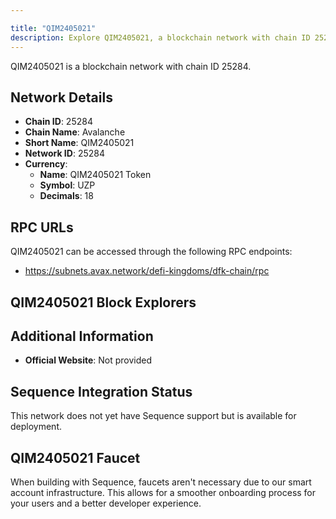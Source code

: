 ```yaml
---

title: "QIM2405021"
description: Explore QIM2405021, a blockchain network with chain ID 25284. Learn about its native currency, QIM2405021 Token, and how to interact with the network.
---
```




QIM2405021 is a blockchain network with chain ID 25284.

## Network Details

- **Chain ID**: 25284
- **Chain Name**: Avalanche
- **Short Name**: QIM2405021
- **Network ID**: 25284
- **Currency**: 
  - **Name**: QIM2405021 Token
  - **Symbol**: UZP
  - **Decimals**: 18

## RPC URLs

QIM2405021 can be accessed through the following RPC endpoints:

- https://subnets.avax.network/defi-kingdoms/dfk-chain/rpc

## QIM2405021 Block Explorers



## Additional Information

- **Official Website**: Not provided

## Sequence Integration Status

This network does not yet have Sequence support but is available for deployment.

## QIM2405021 Faucet

When building with Sequence, faucets aren't necessary due to our smart account infrastructure. This allows for a smoother onboarding process for your users and a better developer experience.
